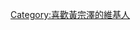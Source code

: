 {{Userbox
  |border-c = #007FFF 
  |border-s = 1
  |id-c     = #007FFF
  |id-s     = 12
  |id-fc    = #8CE600
  |info-c   = #FFE4B5
  |info-s   = 10
  |info-fc  = #16982B  
  |id       = [[File:BoscoWong2007.jpg|50px]]
  |info     = 這個用戶喜歡'''[[黃宗澤|Bosco]]'''。
}}



<includeonly>[[Category:喜歡黃宗澤的維基人]]</includeonly>